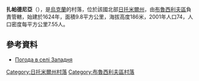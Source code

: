 {{coord|50|11|26|N|29|19|45|E|scale:30000|display=title}}

'''扎帕德尼亞'''（{{lang-uk|Западня}}），是[[烏克蘭|烏克蘭]]的村落，位於該國北部[[日托米爾州|日托米爾州]]，由[[布魯西利夫區|布魯西利夫區]]負責管轄，始建於1624年，面積9.8平方公里，海拔高度186米，2001年人口74，人口密度每平方公里7.55人。

==參考資料==
* [http://weather.in.ua/ua/zhitomirskaja/8454 Погода в селі Западня] {{Wayback|url=http://weather.in.ua/ua/zhitomirskaja/8454 |date=20111219124151 }}

{{DEFAULTSORT:Западня}}
[[Category:日托米爾州村落|Category:日托米爾州村落]]
[[Category:布魯西利夫區村落|Category:布魯西利夫區村落]]


{{Zhytomyr-geo-stub}}